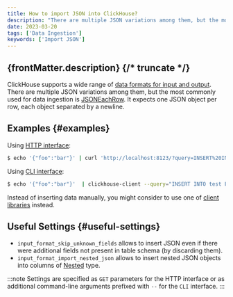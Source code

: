 ```yaml
---
title: How to import JSON into ClickHouse?
description: "There are multiple JSON variations among them, but the most commonly used for data ingestion is JSONEachRow. It expects one JSON object per row, each object separated by a newline."
date: 2023-03-20
tags: ['Data Ingestion']
keywords: ['Import JSON']
---
```


{frontMatter.description}
{/* truncate */}
---

ClickHouse supports a wide range of [data formats for input and output](https://clickhouse.com/docs/en/interfaces/formats/). There are multiple JSON variations among them, but the most commonly used for data ingestion is [JSONEachRow](https://clickhouse.com/docs/en/interfaces/formats/#jsoneachrow). It expects one JSON object per row, each object separated by a newline.

## Examples {#examples}

Using [HTTP interface](https://clickhouse.com/docs/en/interfaces/http/):

``` bash
$ echo '{"foo":"bar"}' | curl 'http://localhost:8123/?query=INSERT%20INTO%20test%20FORMAT%20JSONEachRow' --data-binary @-
```

Using [CLI interface](https://clickhouse.com/docs/en/interfaces/cli/):

``` bash
$ echo '{"foo":"bar"}'  | clickhouse-client --query="INSERT INTO test FORMAT JSONEachRow"
```

Instead of inserting data manually, you might consider to use one of [client libraries](https://clickhouse.com/docs/en/interfaces/) instead.

## Useful Settings {#useful-settings}

- `input_format_skip_unknown_fields` allows to insert JSON even if there were additional fields not present in table schema (by discarding them).
- `input_format_import_nested_json` allows to insert nested JSON objects into columns of [Nested](https://clickhouse.com/docs/en/sql-reference/data-types/nested-data-structures/nested/) type.

:::note
Settings are specified as `GET` parameters for the HTTP interface or as additional command-line arguments prefixed with `--` for the `CLI` interface.
:::